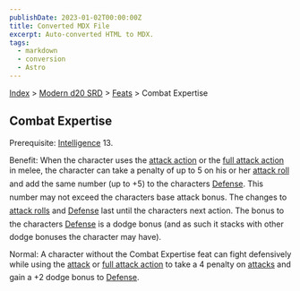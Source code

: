 ```yaml
---
publishDate: 2023-01-02T00:00:00Z
title: Converted MDX File
excerpt: Auto-converted HTML to MDX.
tags:
  - markdown
  - conversion
  - Astro
---
```


[Index](-index) > [Modern d20 SRD](modern-d20-srd-index) > [Feats](modern-d20-srd-feats-index) > Combat Expertise

## Combat Expertise

Prerequisite: [Intelligence](modern-d20-srd-basics-ability-scores) 13.

Benefit: When the character uses the [attack
action](modern-d20-srd-combat-attack-actions) or the [full
attack action](modern-d20-srd-combat-full-round-actions) in melee, the character can take a penalty of up to 5 on his or her [attack
roll](modern-d20-srd-combat-attack-roll) and add the same number (up to +5) to the characters [Defense](modern-d20-srd-combat-defense). This number may not exceed the characters base attack bonus. The changes to [attack
rolls](modern-d20-srd-combat-attack-roll) and [Defense](modern-d20-srd-combat-defense) last until the characters next action. The bonus to the characters [Defense](modern-d20-srd-combat-defense) is a dodge bonus (and as such it stacks with other dodge bonuses the character may have).

Normal: A character without the Combat Expertise feat can fight defensively while using the [attack](modern-d20-srd-combat-attack-actions) or [full
attack action](modern-d20-srd-combat-full-round-actions) to take a 4 penalty on [attacks](modern-d20-srd-combat-attack-roll) and gain a +2 dodge bonus to [Defense](modern-d20-srd-combat-defense).
